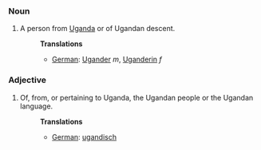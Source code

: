 ===Noun===
#A person from [[Uganda]] or of Ugandan descent.
#:'''Translations'''
#:*[[German]]: [[Ugander]] ''m'', [[Uganderin]] ''f''

===Adjective===
#Of, from, or pertaining to Uganda, the Ugandan people or the Ugandan language.
#:'''Translations'''
#:*[[German]]: [[ugandisch]]